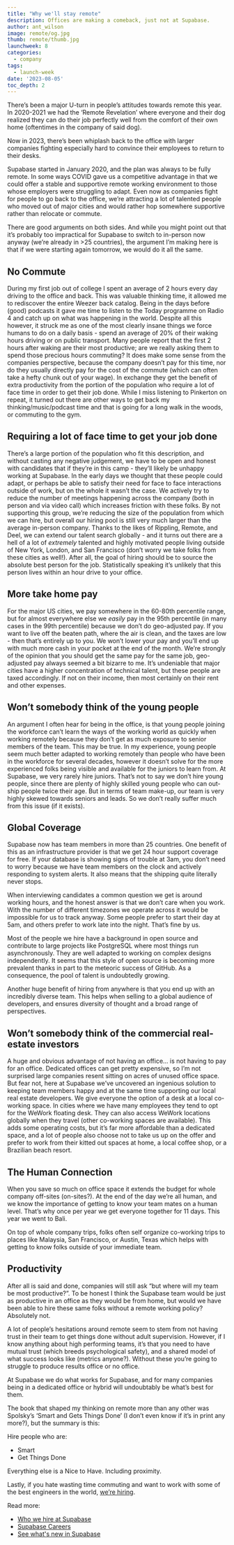 ```yaml
---
title: "Why we'll stay remote"
description: Offices are making a comeback, just not at Supabase.
author: ant_wilson
image: remote/og.jpg
thumb: remote/thumb.jpg
launchweek: 8
categories:
  - company
tags:
  - launch-week
date: '2023-08-05'
toc_depth: 2
---
```


There’s been a major U-turn in people’s attitudes towards remote this year. In 2020-2021 we had the ‘Remote Revelation’ where everyone and their dog realized they can do their job perfectly well from the comfort of their own home (oftentimes in the company of said dog).

Now in 2023, there’s been whiplash back to the office with larger companies fighting especially hard to convince their employees to return to their desks.

Supabase started in January 2020, and the plan was always to be fully remote. In some ways COVID gave us a competitive advantage in that we could offer a stable and supportive remote working environment to those whose employers were struggling to adapt. Even now as companies fight for people to go back to the office, we’re attracting a lot of talented people who moved out of major cities and would rather hop somewhere supportive rather than relocate or commute.

There are good arguments on both sides. And while you might point out that it’s probably too impractical for Supabase to switch to in-person now anyway (we’re already in >25 countries), the argument I’m making here is that if we were starting again tomorrow, we would do it all the same.

## No Commute

During my first job out of college I spent an average of 2 hours every day driving to the office and back. This was valuable thinking time, it allowed me to rediscover the entire Weezer back catalog. Being in the days before (good) podcasts it gave me time to listen to the Today programme on Radio 4 and catch up on what was happening in the world. Despite all this however, it struck me as one of the most clearly insane things we force humans to do on a daily basis - spend an average of 20% of their waking hours driving or on public transport. Many people report that the first 2 hours after waking are their most productive; are we really asking them to spend those precious hours commuting? It does make some sense from the companies perspective, because the company doesn’t pay for this time, nor do they usually directly pay for the cost of the commute (which can often take a hefty chunk out of your wage). In exchange they get the benefit of extra productivity from the portion of the population who require a lot of face time in order to get their job done. While I miss listening to Pinkerton on repeat, it turned out there are other ways to get back my thinking/music/podcast time and that is going for a long walk in the woods, or commuting to the gym.

## Requiring a lot of face time to get your job done

There’s a large portion of the population who fit this description, and without casting any negative judgement, we have to be open and honest with candidates that if they’re in this camp - they’ll likely be unhappy working at Supabase. In the early days we thought that these people could adapt, or perhaps be able to satisfy their need for face to face interactions outside of work, but on the whole it wasn’t the case. We actively try to reduce the number of meetings happening across the company (both in person and via video call) which increases friction with these folks. By not supporting this group, we’re reducing the size of the population from which we can hire, but overall our hiring pool is still very much larger than the average in-person company. Thanks to the likes of Rippling, Remote, and Deel, we can extend our talent search globally - and it turns out there are a hell of a lot of _extremely_ talented and highly motivated people living outside of New York, London, and San Francisco (don’t worry we take folks from these cities as well!). After all, the goal of hiring should be to source the absolute best person for the job. Statistically speaking it’s unlikely that this person lives within an hour drive to your office.

## More take home pay

For the major US cities, we pay somewhere in the 60-80th percentile range, but for almost everywhere else we _easily_ pay in the 95th percentile (in many cases in the 99th percentile) because we don’t do geo-adjusted pay. If you want to live off the beaten path, where the air is clean, and the taxes are low - then that’s entirely up to you. We won’t lower your pay and you’ll end up with much more cash in your pocket at the end of the month. We’re strongly of the opinion that you should get the same pay for the same job, geo-adjusted pay always seemed a bit bizarre to me. It’s undeniable that major cities have a higher concentration of technical talent, but these people are taxed accordingly. If not on their income, then most certainly on their rent and other expenses.

## Won’t somebody think of the young people

An argument I often hear for being in the office, is that young people joining the workforce can’t learn the ways of the working world as quickly when working remotely because they don’t get as much exposure to senior members of the team. This may be true. In my experience, young people seem much better adapted to working remotely than people who have been in the workforce for several decades, however it doesn’t solve for the more experienced folks being visible and available for the juniors to learn from. At Supabase, we very rarely hire juniors. That’s not to say we don’t hire young people, since there are plenty of highly skilled young people who can out-ship people twice their age. But in terms of team make-up, our team is very highly skewed towards seniors and leads. So we don’t really suffer much from this issue (if it exists).

## Global Coverage

Supabase now has team members in more than 25 countries. One benefit of this as an infrastructure provider is that we get 24 hour support coverage for free. If your database is showing signs of trouble at 3am, you don’t need to worry because we have team members on the clock and actively responding to system alerts. It also means that the shipping quite literally never stops.

When interviewing candidates a common question we get is around working hours, and the honest answer is that we don’t care when you work. With the number of different timezones we operate across it would be impossible for us to track anyway. Some people prefer to start their day at 5am, and others prefer to work late into the night. That’s fine by us.

Most of the people we hire have a background in open source and contribute to large projects like PostgreSQL where most things run asynchronously. They are well adapted to working on complex designs independently. It seems that this style of open source is becoming more prevalent thanks in part to the meteoric success of GitHub. As a consequence, the pool of talent is undoubtedly growing.

Another huge benefit of hiring from anywhere is that you end up with an incredibly diverse team. This helps when selling to a global audience of developers, and ensures diversity of thought and a broad range of perspectives.

## Won’t somebody think of the commercial real-estate investors

A huge and obvious advantage of not having an office… is not having to pay for an office. Dedicated offices can get pretty expensive, so I’m not surprised large companies resent sitting on acres of unused office space. But fear not, here at Supabase we’ve uncovered an ingenious solution to keeping team members happy and at the same time supporting our local real estate developers. We give everyone the option of a desk at a local co-working space. In cities where we have many employees they tend to opt for the WeWork floating desk. They can also access WeWork locations globally when they travel (other co-working spaces are available). This adds some operating costs, but it’s far more affordable than a dedicated space, and a lot of people also choose not to take us up on the offer and prefer to work from their kitted out spaces at home, a local coffee shop, or a Brazilian beach resort.

## The Human Connection

When you save so much on office space it extends the budget for whole company off-sites (on-sites?). At the end of the day we’re all human, and we know the importance of getting to know your team mates on a human level. That’s why once per year we get everyone together for 11 days. This year we went to Bali.

On top of whole company trips, folks often self organize co-working trips to places like Malaysia, San Francisco, or Austin, Texas which helps with getting to know folks outside of your immediate team.

## Productivity

After all is said and done, companies will still ask “but where will my team be most productive?”. To be honest I think the Supabase team would be just as productive in an office as they would be from home, but would we have been able to hire these same folks without a remote working policy? Absolutely not.

A lot of people’s hesitations around remote seem to stem from not having trust in their team to get things done without adult supervision. However, if I know anything about high performing teams, it’s that you need to have mutual trust (which breeds psychological safety), and a shared model of what success looks like (metrics anyone?). Without these you’re going to struggle to produce results office or no office.

At Supabase we do what works for Supabase, and for many companies being in a dedicated office or hybrid will undoubtably be what’s best for them.

The book that shaped my thinking on remote more than any other was Spolsky’s ‘Smart and Gets Things Done’ (I don’t even know if it’s in print any more?), but the summary is this:

Hire people who are:

- Smart
- Get Things Done

Everything else is a Nice to Have. Including proximity.

Lastly, if you hate wasting time commuting and want to work with some of the best engineers in the world, [we’re hiring](https://supabase.com/careers).

Read more:

- [Who we hire at Supabase](https://supabase.com/blog/who-we-hire)
- [Supabase Careers](https://supabase.com/careers)
- [See what's new in Supabase](https://supabase.com/launch-week)
